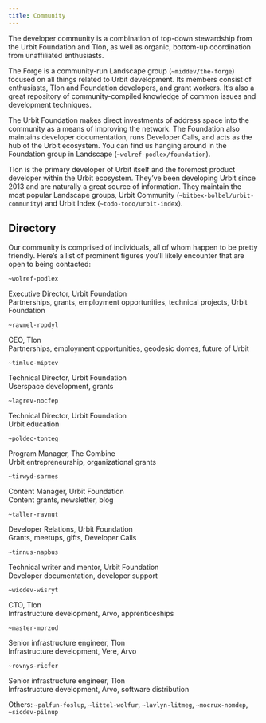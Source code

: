 ```yaml
---
title: Community
---
```


The developer community is a combination of top-down stewardship from the Urbit Foundation and Tlon, as well as organic, bottom-up coordination from unaffiliated enthusiasts.

The Forge is a community-run Landscape group (`~middev/the-forge`) focused on all things related to Urbit development. Its members consist of enthusiasts, Tlon and Foundation developers, and grant workers. It’s also a great repository of community-compiled knowledge of common issues and development techniques.

The Urbit Foundation makes direct investments of address space into the community as a means of improving the network. The Foundation also maintains developer documentation, runs Developer Calls, and acts as the hub of the Urbit ecosystem. You can find us hanging around in the Foundation group in Landscape (`~wolref-podlex/foundation`).

Tlon is the primary developer of Urbit itself and the foremost product developer within the Urbit ecosystem. They’ve been developing Urbit since 2013 and are naturally a great source of information. They maintain the most popular Landscape groups, Urbit Community (`~bitbex-bolbel/urbit-community`) and Urbit Index (`~todo-todo/urbit-index`).

## Directory

Our community is comprised of individuals, all of whom happen to be pretty friendly. Here’s a list of prominent figures you’ll likely encounter that are open to being contacted:

<div className="py-8 grid gap-8 md:grid-cols-2">
<div>
<Sigil patp="~wolref-podlex" />

`~wolref-podlex`

Executive Director, Urbit Foundation<br />
Partnerships, grants, employment opportunities, technical projects, Urbit Foundation

</div>
<div>
<Sigil patp="~ravmel-ropdyl" />

`~ravmel-ropdyl`

CEO, Tlon<br />
Partnerships, employment opportunities, geodesic domes, future of Urbit

</div>
<div>
<Sigil patp="~timluc-miptev" />

`~timluc-miptev`

Technical Director, Urbit Foundation<br />
Userspace development, grants

</div>
<div>
<Sigil patp="~lagrev-nocfep" />

`~lagrev-nocfep`

Technical Director, Urbit Foundation<br />
Urbit education

</div>
<div>
<Sigil patp="~poldec-tonteg" />

`~poldec-tonteg`

Program Manager, The Combine<br />
Urbit entrepreneurship, organizational grants

</div>
<div>
<Sigil patp="~tirwyd-sarmes" />

`~tirwyd-sarmes`

Content Manager, Urbit Foundation<br />
Content grants, newsletter, blog

</div>
<div>
<Sigil patp="~taller-ravnut" />

`~taller-ravnut`

Developer Relations, Urbit Foundation<br />
Grants, meetups, gifts, Developer Calls

</div>
<div>
<Sigil patp="~tinnus-napbus" />

`~tinnus-napbus`

Technical writer and mentor, Urbit Foundation<br />
Developer documentation, developer support

</div>
<div>
<Sigil patp="~wicdev-wisryt" />

`~wicdev-wisryt`

CTO, Tlon<br />
Infrastructure development, Arvo, apprenticeships

</div>
<div>
<Sigil patp="~master-morzod" />

`~master-morzod`

Senior infrastructure engineer, Tlon<br />
Infrastructure development, Vere, Arvo

</div>
<div>
<Sigil patp="~rovnys-ricfer" />

`~rovnys-ricfer`

Senior infrastructure engineer, Tlon<br />
Infrastructure development, Arvo, software distribution

</div>

<div>

Others: `~palfun-foslup`, `~littel-wolfur`, `~lavlyn-litmeg`, `~mocrux-nomdep`, `~sicdev-pilnup`

</div>
</div>
